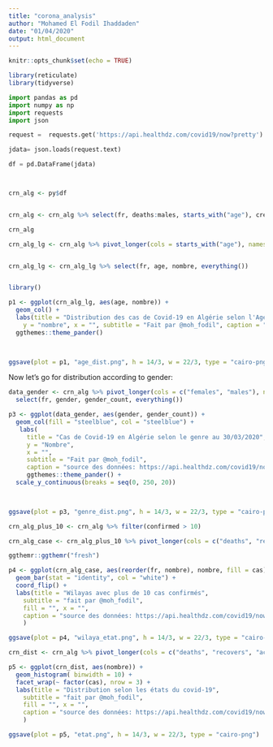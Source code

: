 ```yaml
---
title: "corona_analysis"
author: "Mohamed El Fodil Ihaddaden"
date: "01/04/2020"
output: html_document
---
```


```r
knitr::opts_chunk$set(echo = TRUE)
```


```r
library(reticulate)
library(tidyverse)

```



```python
import pandas as pd
import numpy as np
import requests
import json

request =  requests.get('https://api.healthdz.com/covid19/now?pretty')

jdata= json.loads(request.text)

df = pd.DataFrame(jdata)




```


```r
crn_alg <- py$df


crn_alg <- crn_alg %>% select(fr, deaths:males, starts_with("age"), create, update, reported)

```


```r

crn_alg


```

```r

crn_alg_lg <- crn_alg %>% pivot_longer(cols = starts_with("age"), names_to = "age", values_to = "nombre")


crn_alg_lg <- crn_alg_lg %>% select(fr, age, nombre, everything())



```

```r

library()

p1 <- ggplot(crn_alg_lg, aes(age, nombre)) +
  geom_col() +
  labs(title = "Distribution des cas de Covid-19 en Algérie selon l'Age au 30/03/2020", 
    y = "nombre", x = "", subtitle = "Fait par @moh_fodil", caption = "source des données: https://api.healthdz.com/covid19/now?pretty") +
  ggthemes::theme_pander()
  


ggsave(plot = p1, "age_dist.png", h = 14/3, w = 22/3, type = "cairo-png")


```


Now let's go for distribution according to gender: 

```r

data_gender <- crn_alg %>% pivot_longer(cols = c("females", "males"), names_to = "gender", values_to = "gender_count") %>% 
  select(fr, gender, gender_count, everything())

```

```r

p3 <- ggplot(data_gender, aes(gender, gender_count)) +
  geom_col(fill = "steelblue", col = "steelblue") +
   labs(
     title = "Cas de Covid-19 en Algérie selon le genre au 30/03/2020", 
     y = "Nombre", 
     x = "", 
     subtitle = "Fait par @moh_fodil",
     caption = "source des données: https://api.healthdz.com/covid19/now?pretty") +
     ggthemes::theme_pander() +
  scale_y_continuous(breaks = seq(0, 250, 20))

 

ggsave(plot = p3, "genre_dist.png", h = 14/3, w = 22/3, type = "cairo-png")


```


```r
crn_alg_plus_10 <- crn_alg %>% filter(confirmed > 10)

crn_alg_case <- crn_alg_plus_10 %>% pivot_longer(cols = c("deaths", "recovers", "active"), names_to = "cas", values_to = "nombre")
```



```r

ggthemr::ggthemr("fresh")

p4 <- ggplot(crn_alg_case, aes(reorder(fr, nombre), nombre, fill = cas)) +
  geom_bar(stat = "identity", col = "white") +
  coord_flip() +
  labs(title = "Wilayas avec plus de 10 cas confirmés", 
    subtitle = "fait par @moh_fodil", 
    fill = "", x = "",
    caption = "source des données: https://api.healthdz.com/covid19/now?pretty"
    )

ggsave(plot = p4, "wilaya_etat.png", h = 14/3, w = 22/3, type = "cairo-png")


```


```r


crn_dist <- crn_alg %>% pivot_longer(cols = c("deaths", "recovers", "active"), names_to = "cas", values_to = "nombre")


```

```r

p5 <- ggplot(crn_dist, aes(nombre)) +
  geom_histogram( binwidth = 10) +
  facet_wrap(~ factor(cas), nrow = 3) +
  labs(title = "Distribution selon les états du covid-19", 
    subtitle = "fait par @moh_fodil", 
    fill = "", x = "",
    caption = "source des données: https://api.healthdz.com/covid19/now?pretty"
    )

ggsave(plot = p5, "etat.png", h = 14/3, w = 22/3, type = "cairo-png")

```















